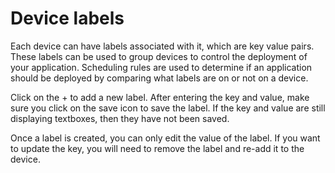 
<Docs title="Device Labels">

# Device labels

Each device can have labels associated with it, which are key value pairs. These labels can be used to group devices to control the deployment of your application. Scheduling rules are used to determine if an application should be deployed by comparing what labels are on or not on a device.

Click on the + to add a new label. After entering the key and value, make sure you click on the save icon to save the label. If the key and value are still displaying textboxes, then they have not been saved.

Once a label is created, you can only edit the value of the label. If you want to update the key, you will need to remove the label and re-add it to the device.

</Docs>
